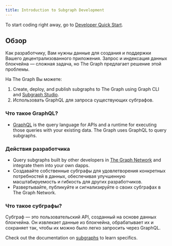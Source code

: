 ```yaml
---
title: Introduction to Subgraph Development
---
```


To start coding right away, go to [Developer Quick Start](/subgraphs/quick-start/).

## Обзор

Как разработчику, Вам нужны данные для создания и поддержки Вашего децентрализованного приложения. Запрос и индексация данных блокчейна — сложная задача, но The Graph предлагает решение этой проблемы.

На The Graph Вы можете:

1. Create, deploy, and publish subgraphs to The Graph using Graph CLI and [Subgraph Studio](https://thegraph.com/studio/).
2. Использовать GraphQL для запроса существующих субграфов.

### Что такое GraphQL?

- [GraphQL](https://graphql.org/learn/) is the query language for APIs and a runtime for executing those queries with your existing data. The Graph uses GraphQL to query subgraphs.

### Действия разработчика

- Query subgraphs built by other developers in [The Graph Network](https://thegraph.com/explorer) and integrate them into your own dapps.
- Создавайте собственные субграфы для удовлетворения конкретных потребностей в данных, обеспечивая улучшенную масштабируемость и гибкость для других разработчиков.
- Развертывайте, публикуйте и сигнализируйте о своих субграфах в The Graph Network.

### Что такое субграфы?

Субграф — это пользовательский API, созданный на основе данных блокчейна. Он извлекает данные из блокчейна, обрабатывает их и сохраняет так, чтобы их можно было легко запросить через GraphQL.

Check out the documentation on [subgraphs](/subgraphs/developing/subgraphs/) to learn specifics.
